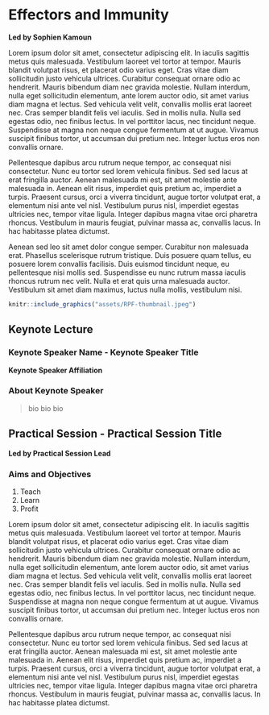 # Effectors and Immunity {-}

**Led by Sophien Kamoun**

Lorem ipsum dolor sit amet, consectetur adipiscing elit. In iaculis sagittis metus quis malesuada. Vestibulum laoreet vel tortor at tempor. Mauris blandit volutpat risus, et placerat odio varius eget. Cras vitae diam sollicitudin justo vehicula ultrices. Curabitur consequat ornare odio ac hendrerit. Mauris bibendum diam nec gravida molestie. Nullam interdum, nulla eget sollicitudin elementum, ante lorem auctor odio, sit amet varius diam magna et lectus. Sed vehicula velit velit, convallis mollis erat laoreet nec. Cras semper blandit felis vel iaculis. Sed in mollis nulla. Nulla sed egestas odio, nec finibus lectus. In vel porttitor lacus, nec tincidunt neque. Suspendisse at magna non neque congue fermentum at ut augue. Vivamus suscipit finibus tortor, ut accumsan dui pretium nec. Integer luctus eros non convallis ornare.

Pellentesque dapibus arcu rutrum neque tempor, ac consequat nisi consectetur. Nunc eu tortor sed lorem vehicula finibus. Sed sed lacus at erat fringilla auctor. Aenean malesuada mi est, sit amet molestie ante malesuada in. Aenean elit risus, imperdiet quis pretium ac, imperdiet a turpis. Praesent cursus, orci a viverra tincidunt, augue tortor volutpat erat, a elementum nisi ante vel nisl. Vestibulum purus nisl, imperdiet egestas ultricies nec, tempor vitae ligula. Integer dapibus magna vitae orci pharetra rhoncus. Vestibulum in mauris feugiat, pulvinar massa ac, convallis lacus. In hac habitasse platea dictumst.

Aenean sed leo sit amet dolor congue semper. Curabitur non malesuada erat. Phasellus scelerisque rutrum tristique. Duis posuere quam tellus, eu posuere lorem convallis facilisis. Duis euismod tincidunt neque, eu pellentesque nisi mollis sed. Suspendisse eu nunc rutrum massa iaculis rhoncus rutrum nec velit. Nulla et erat quis urna malesuada auctor. Vestibulum sit amet diam maximus, luctus nulla mollis, vestibulum nisi.

```r
knitr::include_graphics("assets/RPF-thumbnail.jpeg")
```

## Keynote Lecture {-}

### Keynote Speaker Name - Keynote Speaker Title {-}
**Keynote Speaker Affiliation**

### About Keynote Speaker {-}

> bio bio bio

## Practical Session - Practical Session Title {-}

**Led by Practical Session Lead**

### Aims and Objectives {-}

1. Teach
2. Learn
3. Profit

Lorem ipsum dolor sit amet, consectetur adipiscing elit. In iaculis sagittis metus quis malesuada. Vestibulum laoreet vel tortor at tempor. Mauris blandit volutpat risus, et placerat odio varius eget. Cras vitae diam sollicitudin justo vehicula ultrices. Curabitur consequat ornare odio ac hendrerit. Mauris bibendum diam nec gravida molestie. Nullam interdum, nulla eget sollicitudin elementum, ante lorem auctor odio, sit amet varius diam magna et lectus. Sed vehicula velit velit, convallis mollis erat laoreet nec. Cras semper blandit felis vel iaculis. Sed in mollis nulla. Nulla sed egestas odio, nec finibus lectus. In vel porttitor lacus, nec tincidunt neque. Suspendisse at magna non neque congue fermentum at ut augue. Vivamus suscipit finibus tortor, ut accumsan dui pretium nec. Integer luctus eros non convallis ornare.

Pellentesque dapibus arcu rutrum neque tempor, ac consequat nisi consectetur. Nunc eu tortor sed lorem vehicula finibus. Sed sed lacus at erat fringilla auctor. Aenean malesuada mi est, sit amet molestie ante malesuada in. Aenean elit risus, imperdiet quis pretium ac, imperdiet a turpis. Praesent cursus, orci a viverra tincidunt, augue tortor volutpat erat, a elementum nisi ante vel nisl. Vestibulum purus nisl, imperdiet egestas ultricies nec, tempor vitae ligula. Integer dapibus magna vitae orci pharetra rhoncus. Vestibulum in mauris feugiat, pulvinar massa ac, convallis lacus. In hac habitasse platea dictumst.
